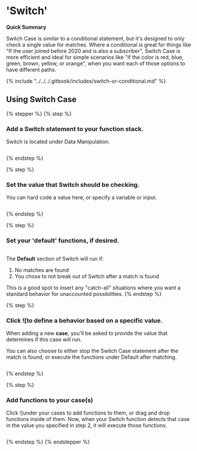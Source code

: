 # 'Switch'

<Info>

**Quick Summary**

Switch Case is similar to a conditional statement, but it's designed to only check a single value for matches. Where a conditional is great for things like "If the user joined before 2020 and is also a subscriber", Switch Case is more efficient and ideal for simple scenarios like "If the color is red, blue, green, brown, yellow, or orange", when you want each of those options to have different paths.

</Info>

{% include "../../../.gitbook/includes/switch-or-conditional.md" %}

## Using Switch Case

{% stepper %}
{% step %}
### Add a Switch statement to your function stack.

Switch is located under Data Manipulation.

<div align="left"><figure><img src="../../..//assets/CleanShot 2025-03-07 at 16.23.52.png" alt="" /><figcaption></figcaption></figure></div>
{% endstep %}

{% step %}
### Set the value that Switch should be checking.

You can hard code a value here, or specify a variable or input.

<div align="left"><figure><img src="../../..//assets/CleanShot 2025-03-07 at 16.24.20.png" alt="" /><figcaption></figcaption></figure></div>
{% endstep %}

{% step %}
### Set your 'default' functions, if desired.

<div align="left"><figure><img src="../../..//assets/CleanShot 2025-03-07 at 16.26.03.png" alt="" /><figcaption></figcaption></figure></div>

The **Default** section of Switch will run if:

1. No matches are found
2. You chose to not break out of Switch after a match is found

This is a good spot to insert any "catch-all" situations where you want a standard behavior for unaccounted possibilities.
{% endstep %}

{% step %}
### Click ![[](<../../../.gitbook/assets/CleanShot 2025-03-07 at 16.27.32.png>)to define a behavior based on a specific value.

When adding a new **case**, you'll be asked to provide the value that determines if this case will run.&#x20;

You can also choose to either stop the Switch Case statement after the match is found, or execute the functions under Default after matching.

<div align="left"><figure><img src="../../..//assets/CleanShot 2025-03-07 at 16.28.00.png" alt="" /><figcaption></figcaption></figure></div>
{% endstep %}

{% step %}
### Add functions to your case(s)

Click ![[](<../../../.gitbook/assets/CleanShot 2025-03-07 at 16.30.01.png>)under your cases to add functions to them, or drag and drop functions inside of them. Now, when your Switch function detects that case in the value you specified  in step 2, it will execute those functions.

<div align="left"><figure><img src="../../..//assets/CleanShot 2025-03-07 at 16.29.17.png" alt="" /><figcaption></figcaption></figure></div>


{% endstep %}
{% endstepper %}


